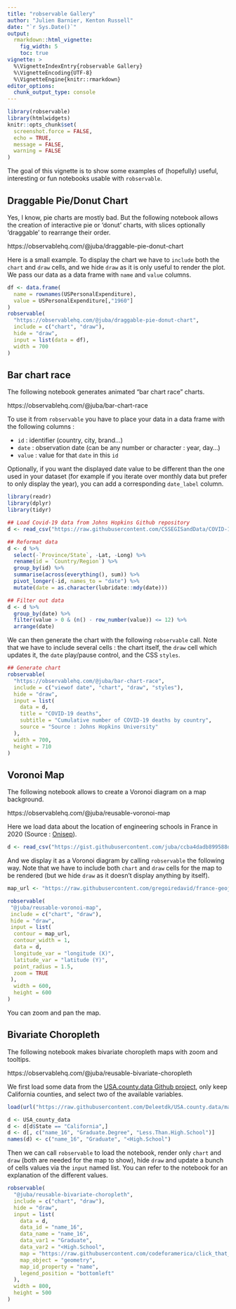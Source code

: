 ```yaml
---
title: "robservable Gallery"
author: "Julien Barnier, Kenton Russell"
date: "`r Sys.Date()`"
output:
  rmarkdown::html_vignette:
    fig_width: 5
    toc: true
vignette: >
  %\VignetteIndexEntry{robservable Gallery}
  %\VignetteEncoding{UTF-8}
  %\VignetteEngine{knitr::rmarkdown}
editor_options:
  chunk_output_type: console
---
```




```r
library(robservable)
library(htmlwidgets)
knitr::opts_chunk$set(
  screenshot.force = FALSE,
  echo = TRUE,
  message = FALSE,
  warning = FALSE
)
```


The goal of this vignette is to show some examples of (hopefully) useful, interesting or fun notebooks usable with `robservable`.

## Draggable Pie/Donut Chart

Yes, I know, pie charts are mostly bad. But the following notebook allows the creation of interactive pie or 'donut' charts, with slices optionally 'draggable' to rearrange their order.

https://observablehq.com/@juba/draggable-pie-donut-chart

Here is a small example. To display the chart we have to `include` both the `chart` and `draw` cells, and we hide `draw` as it is only useful to render the plot. We pass our data as a data frame with `name` and `value` columns.

```r
df <- data.frame(
  name = rownames(USPersonalExpenditure), 
  value = USPersonalExpenditure[,"1960"]
)
robservable(
  "https://observablehq.com/@juba/draggable-pie-donut-chart",
  include = c("chart", "draw"),
  hide = "draw",
  input = list(data = df),
  width = 700
)
```




## Bar chart race

The following notebook generates animated "bar chart race" charts.

https://observablehq.com/@juba/bar-chart-race

To use it from `robservable` you have to place your data in a data frame with the following columns :

- `id` : identifier (country, city, brand...)
- `date` : observation date (can be any number or character : year, day...)
- `value` : value for that `date` in this `id`

Optionally, if you want the displayed date value to be different than the one used in your dataset (for example if you iterate over monthly data but prefer to only display the year), you can add a corresponding `date_label` column.

```r
library(readr)
library(dplyr)
library(tidyr)

## Load Covid-19 data from Johns Hopkins Github repository
d <- read_csv("https://raw.githubusercontent.com/CSSEGISandData/COVID-19/master/csse_covid_19_data/csse_covid_19_time_series/time_series_covid19_deaths_global.csv")

## Reformat data
d <- d %>%
  select(-`Province/State`, -Lat, -Long) %>%
  rename(id = `Country/Region`) %>%
  group_by(id) %>%
  summarise(across(everything(), sum)) %>%
  pivot_longer(-id, names_to = "date") %>%
  mutate(date = as.character(lubridate::mdy(date)))

## Filter out data
d <- d %>%
  group_by(date) %>%
  filter(value > 0 & (n() - row_number(value)) <= 12) %>%
  arrange(date)
```

We can then generate the chart with the following `robservable` call. Note that we have to include several cells : the chart itself, the `draw` cell which updates it, the `date` play/pause control, and the CSS `styles`. 

```r
## Generate chart
robservable(
  "https://observablehq.com/@juba/bar-chart-race",
  include = c("viewof date", "chart", "draw", "styles"),
  hide = "draw",
  input = list(
    data = d,
    title = "COVID-19 deaths",
    subtitle = "Cumulative number of COVID-19 deaths by country",
    source = "Source : Johns Hopkins University"
  ),
  width = 700,
  height = 710
)

```

## Voronoi Map


The following notebook allows to create a Voronoi diagram on a map background.

https://observablehq.com/@juba/reusable-voronoi-map

Here we load data about the location of engineering schools in France in 2020 (Source : [Onisep](https://www.data.gouv.fr/fr/datasets/ideo-structures-denseignement-superieur/)).

```r
d <- read_csv("https://gist.githubusercontent.com/juba/ccba4dadb899588d0301968fd974a99f/raw/5dedadc47c343ad95c3759c068f1821533296087/ecoles_inge.csv")
```

And we display it as a Voronoi diagram by calling `robservable` the following way. Note that we have to include both `chart` and `draw` cells for the map to be rendered (but we hide `draw` as it doesn't display anything by itself).

```r
map_url <- "https://raw.githubusercontent.com/gregoiredavid/france-geojson/master/regions-version-simplifiee.geojson"

robservable(
 "@juba/reusable-voronoi-map",
 include = c("chart", "draw"),
 hide = "draw",
 input = list(
  contour = map_url,
  contour_width = 1,
  data = d,
  longitude_var = "longitude (X)",
  latitude_var = "latitude (Y)",
  point_radius = 1.5,
  zoom = TRUE
 ),
  width = 600,
  height = 600
)
```

You can zoom and pan the map.

## Bivariate Choropleth

The following notebook makes bivariate choropleth maps with zoom and tooltips.

https://observablehq.com/@juba/reusable-bivariate-choropleth

We first load some data from the [USA.county.data Github project](https://github.com/Deleetdk/USA.county.data), only keep California counties, and select two of the available variables.

```r
load(url("https://raw.githubusercontent.com/Deleetdk/USA.county.data/master/data/USA_county_data.RData"))

d <- USA_county_data
d <- d[d$State == "California",]
d <- d[, c("name_16", "Graduate.Degree", "Less.Than.High.School")]
names(d) <- c("name_16", "Graduate", "<High.School")
```

Then we can call `robservable` to load the notebook, render only `chart` and `draw` (both are needed for the map to show), hide `draw` and update a bunch of cells values via the `input` named list. You can refer to the notebook for an explanation of the different values.

```r
robservable(
  "@juba/reusable-bivariate-choropleth",
  include = c("chart", "draw"),
  hide = "draw",
  input = list(
    data = d,
    data_id = "name_16",
    data_name = "name_16",
    data_var1 = "Graduate",
    data_var2 = "<High.School",
    map = "https://raw.githubusercontent.com/codeforamerica/click_that_hood/master/public/data/california-counties.geojson",
    map_object = "geometry",
    map_id_property = "name",
    legend_position = "bottomleft"
  ),
  width = 800,
  height = 500
)
```




